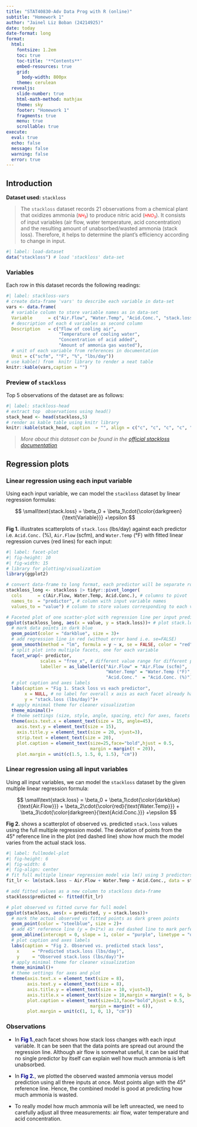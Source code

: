 ```yaml
---
title: "STAT40830-Adv Data Prog with R (online)"
subtitle: "Homework 1"
author: "Jainel Liz Boban (24214925)"
date: today
date-format: long
format:
  html:
    fontsize: 1.2em
    toc: true
    toc-title: '**Contents**'
    embed-resources: true
    grid:
      body-width: 800px
    theme: cerulean
  revealjs: 
    slide-number: true
    html-math-method: mathjax
    theme: sky
    footer: "Homework 1"
    fragments: true
    menu: true
    scrollable: true
execute: 
  eval: true
  echo: false
  message: false
  warning: false
  error: true
---
```


## Introduction

**Dataset used:** `stackloss`

> The `stackloss` dataset records 21 observations from a chemical plant that oxidizes ammonia ([$NH_3$]{style="color: red;font-size: 0.8em;"}) to produce nitric acid ([$HNO_3$]{style="color: red;font-size: 0.8em;"}). It consists of input variables (air flow, water temperature, acid concentration) and the resulting amount of unabsorbed/wasted ammonia (stack loss). Therefore, it helps to determine the plant's efficiency according to change in input.

```r
#| label: load-dataset
data("stackloss") # load 'stackloss' data-set
```

### Variables

Each row in this dataset records the following readings:

```r
#| label: stackloss-vars
# create data-frame 'vars' to describe each variable in data-set
vars <- data.frame(
  # variable column to store variable names as in data-set
  Variable      = c("Air.Flow", "Water.Temp", "Acid.Conc.", "stack.loss"),
  # description of each 4 variables as second column
  Description   = c("Flow of cooling air",
                    "Temperature of cooling water",
                    "Concentration of acid added",
                    "Amount of ammonia gas wasted"),
  # unit of each variable from references in documentation
  Unit = c("scfm", "°F", "%", "lbs/day"))
# use kable() from  knitr library to render a neat table
knitr::kable(vars,caption = "")  
```

### Preview of `stackloss`

Top 5 observations of the dataset are as follows:

```r
#| label: stackloss-head
# extract top  observations using head()
stack_head <- head(stackloss,5)
# render as kable table using knitr library
knitr::kable(stack_head, caption  = "", align = c("c", "c", "c", "c", "c"))
```

> *More about this dataset can be found in the [official stackloss documentation](https://stat.ethz.ch/R-manual/R-devel/library/datasets/html/stackloss.html)*

## Regression plots

### Linear regression using each input variable

Using each input variable, we can model the `stackloss` dataset by linear regression formulas:

$$
\small\text{stack.loss} = \beta_0 + \beta_1\cdot{\color{darkgreen}{\text{Variable}}} +\epsilon
$$

**Fig 1.** illustrates scatterplots of `stack.loss` (lbs/day) against each predictor i.e. `Acid.Conc.` (%), `Air.Flow` (scfm), and `Water.Temp` (°F) with fitted linear regression curves (red lines) for each input:

```r
#| label: facet-plot
#| fig-height: 10
#| fig-width: 15
# library for plotting/visualization
library(ggplot2)

# convert data-frame to long format, each predictor will be separate row for facet use
stackloss_long <- stackloss |> tidyr::pivot_longer(
  cols      = c(Air.Flow, Water.Temp, Acid.Conc.), # columns to pivot
  names_to  = "predictor", # column with input variable names
  values_to = "value") # column to store values corresponding to each variable

# Faceted plot of one scatter-plot with regression line per input predictor (variable)
ggplot(stackloss_long, aes(x = value, y = stack.loss))+ # plot stack.loss vs variable
  # mark data points in dark blue
  geom_point(color = "darkblue", size = 3)+
  # add regression line in red (without error band i.e. se=FALSE)
  geom_smooth(method = "lm", formula = y ~ x, se = FALSE, color = "red", size=1.5)+
  # split plot into multiple facets, one for each variable
  facet_wrap(~ predictor,
             scales = "free_x", # different value range for different predictors (x-axis)
             labeller = as_labeller(c("Air.Flow" = "Air.Flow (scfm)", 
                                      "Water.Temp" = "Water.Temp (°F)",
                                      "Acid.Conc."  = "Acid.Conc. (%)")))+ # custom labels with units
  # plot caption and axes labels
  labs(caption = "Fig 1. Stack loss vs each predictor", 
       x = NULL, # no label for overall x axis as each facet already have a label
       y = "stack.loss (lbs/day)")+
  # apply minimal theme for cleaner visualization
  theme_minimal()+
  # theme settings (size, style, angle, spacing, etc) for axes, facets and plot
  theme(axis.text.x = element_text(size = 15, angle=45),
    axis.text.y = element_text(size = 15),
    axis.title.y = element_text(size = 20, vjust=3),
    strip.text = element_text(size = 20),
    plot.caption = element_text(size=25,face="bold",hjust = 0.5,
                                margin = margin(t = 20)),
    plot.margin = unit(c(1.5, 1.5, 0, 1.5), "cm"))
```

### Linear regression using all input variables

Using all input variables, we can model the `stackloss` dataset by the given multiple linear regression formula:

$$
\small\text{stack.loss} = \beta_0 + \beta_1\cdot{\color{darkblue}{\text{Air.Flow}}} + \beta_2\cdot{\color{red}{\text{Water.Temp}}} + \beta_3\cdot{\color{darkgreen}{\text{Acid.Conc.}}} +\epsilon
$$

**Fig 2.** shows a scatterplot of observed vs. predicted `stack.loss` values using the full multiple regression model. The deviation of points from the 45° reference line in the plot (red dashed line) show how much the model varies from the actual stack loss.

```r
#| label: fullmodel-plot
#| fig-height: 6
#| fig-width: 6
#| fig-align: center
# fit full multiple linear regression model via lm() using 3 predictors
fit_lr <- lm(stack.loss ~ Air.Flow + Water.Temp + Acid.Conc., data = stackloss)

# add fitted values as a new column to stackloss data-frame
stackloss$predicted <- fitted(fit_lr)

# plot observed vs fitted curve for full model
ggplot(stackloss, aes(x = predicted, y = stack.loss))+
  # mark the actual observed vs fitted points as dark green points
  geom_point(color = "steelblue", size = 2)+
  # add 45° reference line (y = 0+1*x) as red dashed line to mark perfect prediction
  geom_abline(intercept = 0, slope = 1, color = "purple", linetype = "dashed", size=1.1)+
  # plot caption and axes labels
  labs(caption = "Fig 2. Observed vs. predicted stack loss",
    x     = "Predicted stack.loss (lbs/day)",
    y     = "Observed stack.loss (lbs/day)")+
  # apply minimal theme for cleaner visualization
  theme_minimal()+
  # theme settings for axes and plot
  theme(axis.text.x = element_text(size = 8),
        axis.text.y = element_text(size = 8),
        axis.title.y = element_text(size = 10, vjust=3),
        axis.title.x = element_text(size = 10,margin = margin(t = 6, b=10)),
        plot.caption = element_text(size=13,face="bold",hjust = 0.5,
                                margin = margin(t = 6)),
        plot.margin = unit(c(1, 1, 0, 1), "cm"))
```

### Observations

-   In [**Fig 1.**]{style="color: darkblue;"},each facet shows how stack loss changes with each input variable. It can be seen that the data points are spread out around the regression line. Although air flow is somewhat useful, it can be said that no single predictor by itself can explain well how much ammonia is left unabsorbed.

-   In [**Fig 2.**]{style="color: darkblue;"}, we plotted the observed wasted ammonia versus model prediction using all three inputs at once. Most points align with the 45° reference line. Hence, the combined model is good at predicting how much ammonia is wasted.

-   To really model how much ammonia will be left unreacted, we need to carefully adjust all three measurements: air flow, water temperature and acid concentration.
